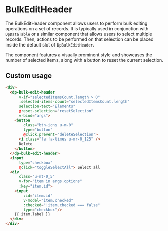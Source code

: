 
<Meta
    title="Components/BulkEditHeader"
    component={DpBulkEditHeader}
/>

# BulkEditHeader

The BulkEditHeader component allows users to perform bulk editing operations on a set of records. It is typically used in conjunction with `DpDataTable` or a similar component that allows users to select multiple records. Then, actions to be performed on that selection can be placed inside the default slot of `DpBulkEditHeader`.

The component features a visually prominent style and showcases the number of selected items, along with a button to reset the current selection.

## Custom usage

```html
<div>
  <dp-bulk-edit-header
      v-if="selectedItemsCount.length > 0"
      :selected-items-count="selectedItemsCount.length"
      selection-text="Elements"
      @reset-selection="resetSelection"
      v-bind="args">
    <button
        class="btn-icns u-m-0"
        type="button"
        @click.prevent="deleteSelection">
      <i class="fa fa-times u-mr-0_125" />
      Delete
    </button>
  </dp-bulk-edit-header>
  <input
      type="checkbox"
      @click="toggleSelectAll"> Select all
  <div
      class="u-mt-0_5"
      v-for="item in args.options"
      :key="item.id">
    <input
        :id="item.id"
        v-model="item.checked"
        :checked="!item.checked === false"
        type="checkbox"/>
    {{ item.label }}
  </div>
</div>
```
